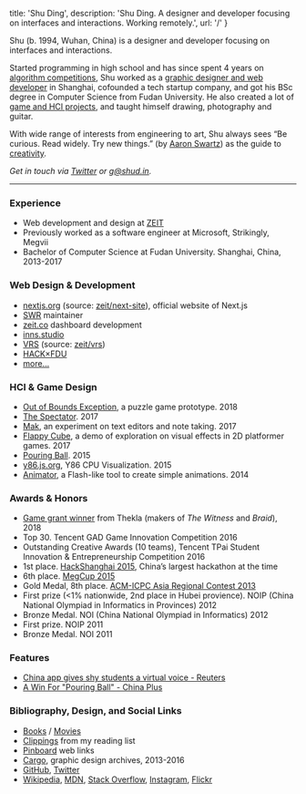 
  title: 'Shu Ding',
  description: 'Shu Ding. A designer and developer focusing on interfaces and interactions. Working remotely.',
  url: '/'
}


Shu (b. 1994, Wuhan, China) is a designer and developer focusing on interfaces and interactions.

Started programming in high school and has since spent 4 years on [algorithm competitions](#awards--honors), 
Shu worked as a [graphic designer and web developer](#web-design--development) in Shanghai, cofounded a tech startup company, and got his BSc degree in Computer Science from Fudan University. 
He also created a lot of [game and HCI projects](#hci--game-design), and taught himself drawing, photography and guitar.

With wide range of interests from engineering to art, Shu always sees “Be curious. Read widely. Try new things.”
(by [Aaron Swartz](http://aaronsw.com)) as the guide to [creativity](https://spectrum.mit.edu/winter-2017/neri-oxmans-krebs-cycle-of-creativity).

_Get in touch via [Twitter](https://twitter.com/shuding\_) or [g@shud.in](mailto:g@shud.in)._

---

### Experience
- Web development and design at [ZEIT](https://zeit.co/about)
- Previously worked as a software engineer at Microsoft, Strikingly, Megvii
- Bachelor of Computer Science at Fudan University. Shanghai, China, 2013-2017

### Web Design & Development
- [nextjs.org](https://nextjsorg.now.sh) (source: [zeit/next-site](https://github.com/zeit/next-site)), official website of Next.js
- [SWR](https://swr.now.sh) maintainer
- [zeit.co](https://zeit.co) dashboard development
- [inns.studio](https://inns.studio)
- [VRS](https://v-r-s.now.sh/edit/?id=1) (source: [zeit/vrs](https://github.com/zeit/vrs))
- [HACK×FDU](http://fdu2016.hackx.org)
- [more...](https://github.com/quietshu)

### HCI & Game Design
- [Out of Bounds Exception](https://twitter.com/cyatheatree/status/988836359518351360), a puzzle game prototype. 2018
- [The Spectator](http://cyatheatree.com/projects/the-spectator.html). 2017
- [Mak](https://inns.studio/mak), an experiment on text editors and note taking. 2017
- [Flappy Cube](https://github.com/quietshu/flappy-cube), a demo of exploration on visual effects in 2D platformer games. 2017
- [Pouring Ball](http://cyatheatree.com/projects/pouring-ball.html). 2015
- [y86.js.org](https://y86.js.org), Y86 CPU Visualization. 2015
- [Animator](https://github.com/quietshu/animator), a Flash-like tool to create simple animations. 2014

### Awards & Honors
- [Game grant winner](http://the-witness.net/news/2018/06/congratulations-to-the-grant-recipients/) from Thekla (makers of _The Witness_ and _Braid_), 2018
- Top 30. Tencent GAD Game Innovation Competition 2016
- Outstanding Creative Awards (10 teams), Tencent TPai Student Innovation & Entrepreneurship Competition 2016
- 1st place. [HackShanghai 2015](http://2015.hackshanghai.com), China’s largest hackathon at the time
- 6th place. [MegCup 2015](https://2015.megcup.com)
- Gold Medal, 8th place. [ACM-ICPC Asia Regional Contest 2013](https://icpc.baylor.edu/regionals/finder/chengdu-2013/standings)
- First prize (<1% nationwide, 2nd place in Hubei provience). NOIP (China National Olympiad in Informatics in Provinces) 2012
- Bronze Medal. NOI (China National Olympiad in Informatics) 2012
- First prize. NOIP 2011
- Bronze Medal. NOI 2011

### Features
- [China app gives shy students a virtual voice - Reuters](https://www.reuters.com/video/2015/12/04/china-app-gives-shy-students-a-virtual-v?videoId=366561295)
- [A Win For "Pouring Ball" - China Plus](http://english.cri.cn/7146/2015/12/01/3481s906479.htm)

### Bibliography, Design, and Social Links
- [Books](https://book.douban.com/people/ParabolaWorld/collect?start=0&sort=time&rating=all&filter=all&mode=list) / [Movies](https://movie.douban.com/people/ParabolaWorld/collect?sort=time&amp;start=0&amp;filter=all&amp;mode=list&amp;tags_sort=count)
- [Clippings](https://getpocket.com/@parabola_ds) from my reading list
- [Pinboard](https://pinboard.in/u:parabola) web links
- [Cargo](https://cargocollective.com/quietshu), graphic design archives, 2013-2016
- [GitHub](https://github.com/quietshu), [Twitter](https://twitter.com/shuding_)
- [Wikipedia](https://zh.wikipedia.org/w/index.php?title=Special:%E7%94%A8%E6%88%B7%E8%B4%A1%E7%8C%AE&offset=&limit=500&contribs=user&target=Iamds&namespace=2&nsInvert=1&tagfilter=&start=&end=), [MDN](https://developer.mozilla.org/en-US/profiles/shuding), [Stack Overflow](https://stackoverflow.com/users/2424786/shu-ding), [Instagram](https://instagram.com/_shuding), [Flickr](https://www.flickr.com/photos/shuding/)
